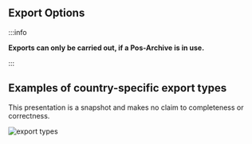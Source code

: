 ## Export Options

:::info

**Exports can only be carried out, if a Pos-Archive is in use.**  

:::

## Examples of country-specific export types

This presentation is a snapshot and makes no claim to completeness or correctness.

![export types](images/3-exports-DE.png "export types")